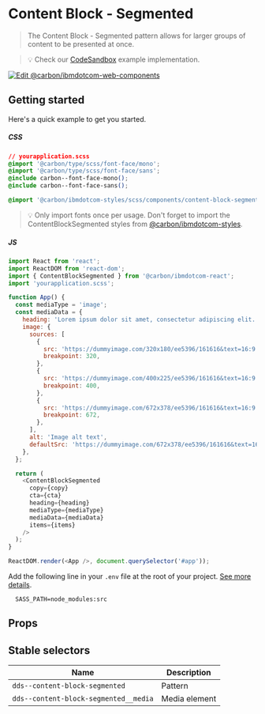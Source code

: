 
# Content Block - Segmented

> The Content Block - Segmented pattern allows for larger groups of content to
> be presented at once.

> 💡 Check our
> [CodeSandbox](https://githubbox.com/carbon-design-system/ibm-dotcom-library/tree/master/packages/react/examples/codesandbox/patterns/blocks/ContentBlockSegmented)
> example implementation.

[![Edit @carbon/ibmdotcom-web-components](https://codesandbox.io/static/img/play-codesandbox.svg)](https://githubbox.com/carbon-design-system/ibm-dotcom-library/tree/master/packages/react/examples/codesandbox/patterns/blocks/ContentBlockSegmented)

## Getting started

Here's a quick example to get you started.

##### CSS

```css
// yourapplication.scss
@import '@carbon/type/scss/font-face/mono';
@import '@carbon/type/scss/font-face/sans';
@include carbon--font-face-mono();
@include carbon--font-face-sans();

@import '@carbon/ibmdotcom-styles/scss/components/content-block-segmented/index';
```

> 💡 Only import fonts once per usage. Don't forget to import the
> ContentBlockSegmented styles from
> [@carbon/ibmdotcom-styles](https://github.com/carbon-design-system/ibm-dotcom-library/blob/master/packages/styles).

##### JS

```javascript
import React from 'react';
import ReactDOM from 'react-dom';
import { ContentBlockSegmented } from '@carbon/ibmdotcom-react';
import 'yourapplication.scss';

function App() {
  const mediaType = 'image';
  const mediaData = {
    heading: 'Lorem ipsum dolor sit amet, consectetur adipiscing elit.',
    image: {
      sources: [
        {
          src: 'https://dummyimage.com/320x180/ee5396/161616&text=16:9',
          breakpoint: 320,
        },
        {
          src: 'https://dummyimage.com/400x225/ee5396/161616&text=16:9',
          breakpoint: 400,
        },
        {
          src: 'https://dummyimage.com/672x378/ee5396/161616&text=16:9',
          breakpoint: 672,
        },
      ],
      alt: 'Image alt text',
      defaultSrc: 'https://dummyimage.com/672x378/ee5396/161616&text=16:9',
    },
  };

  return (
    <ContentBlockSegmented
      copy={copy}
      cta={cta}
      heading={heading}
      mediaType={mediaType}
      mediaData={mediaData}
      items={items}
    />
  );
}

ReactDOM.render(<App />, document.querySelector('#app'));
```

Add the following line in your `.env` file at the root of your project.
[See more details](https://github.com/carbon-design-system/ibm-dotcom-library/tree/master/packages/styles#usage).

```
  SASS_PATH=node_modules:src
```

## Props

<Props of={ContentBlockSegmented} />

## Stable selectors

| Name                                  | Description   |
| ------------------------------------- | ------------- |
| `dds--content-block-segmented`        | Pattern       |
| `dds--content-block-segmented__media` | Media element |

<Description markdown={contributing} />
